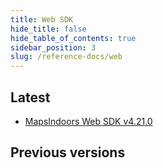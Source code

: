 ```yaml
---
title: Web SDK
hide_title: false
hide_table_of_contents: true
sidebar_position: 3
slug: /reference-docs/web
---
```



## Latest
* [MapsIndoors Web SDK v4.21.0](https://app.mapsindoors.com/mapsindoors/reference/android/4.1.0/index.html)

## Previous versions
